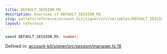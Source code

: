 ```yaml
---
title: DEFAULT_SESSION_MS
description: Overview of DEFAULT_SESSION_MS
slug: wallets/reference/account-kit/signer/src/variables/DEFAULT_SESSION_MS
layout: reference
---
```


```ts
const DEFAULT_SESSION_MS: number;
```

Defined in: [account-kit/signer/src/session/manager.ts:18](https://github.com/alchemyplatform/aa-sdk/blob/e3c1a23e6e03f44bf2db3afddb97a91b175cba58/account-kit/signer/src/session/manager.ts#L18)
